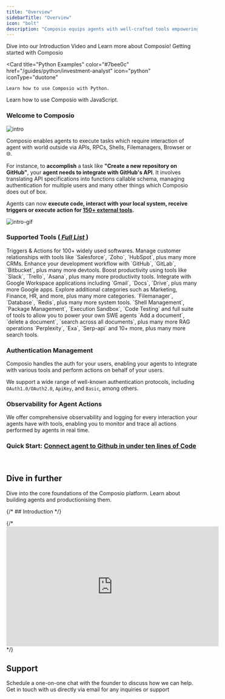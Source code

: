 ```yaml
---
title: "Overview"
sidebarTitle: "Overview"
icon: "bolt"
description: "Composio equips agents with well-crafted tools empowering them to tackle complex tasks"
---
```


<CardGroup cols={2}>
  <Card
    title="Introduction Video"
    color="#7bee0c"
    href="https://www.youtube.com/watch?v=ujxKzS0b5qg"
    icon="graduation-cap"
    iconType="duotone"
  >
    Dive into our Introduction Video and Learn more about Composio!
  </Card>
  <Card
    title="Quickstart"
    color="#7bee0c"
    href="quickstart"
    icon="terminal"
    iconType="solid"
  >
    Getting started with Composio 
  </Card>

  <Card
    title="Python Examples"
    color="#7bee0c"
    href="/guides/python/investment-analyst"
    icon="python"
    iconType="duotone"
  >
    Learn how to use Composio with Python.
  </Card>
  <Card
    title="JavaScript Examples"
    color="#7bee0c"
    href="/guides/javascript/interpreter-agent"
    icon="js"
    iconType="duotone"
  >
    Learn how to use Composio with JavaScript.
  </Card>

</CardGroup>

### Welcome to Composio

![intro](/media/intro.jpg)

Composio enables agents to execute tasks which require interaction of agent with world outside via APIs, RPCs, Shells, Filemanagers, Browser or 🌐.

For instance, to **accomplish** a task like **"Create a new repository on GitHub"**,
your **agent needs to integrate with GitHub's API**.
It involves translating API specifications into functions callable schema,
managing authentication for multiple users and many other things which Composio does out of box.

Agents can now **execute code, interact with your local system, receive triggers or execute action for [150+ external tools](/apps).**

![intro-gif](/media/intro.gif)

### Supported Tools ([ _Full List_ ](/apps))

<Tabs>
  <Tab title="Software Tools">
    Triggers & Actions for 100+ widely used softwares.
    <AccordionGroup title="Category of application">
      <Accordion title="CRM">
        Manage customer relationships with tools like `Salesforce`, `Zoho`,
        `HubSpot`, plus many more CRMs.
      </Accordion>
      <Accordion title="Devtools">
        Enhance your development workflow with `GitHub`, `GitLab`, `Bitbucket`,
        plus many more devtools.
      </Accordion>
      <Accordion title="Productivity">
        Boost productivity using tools like `Slack`, `Trello`, `Asana`, plus
        many more productivity tools.
      </Accordion>
      <Accordion title="Google Apps">
        Integrate with Google Workspace applications including `Gmail`, `Docs`,
        `Drive`, plus many more Google apps.
      </Accordion>
      <Accordion title="10+ more categories">
        Explore additional categories such as Marketing, Finance, HR, and more,
        plus many more categories.
      </Accordion>
    </AccordionGroup>
  </Tab>
  <Tab title="System Tools">
    `Filemanager`, `Database`, `Redis`, plus many more system tools.
  </Tab>
  <Tab title="Code Interpreter">
    `Shell Management`, `Package Management`, `Execution Sandbox`, `Code
    Testing` and full suite of tools to allow you to power your own SWE agents
  </Tab>
  <Tab title="RAG Tools">
    `Add a document`, `delete a document`, `search across all documents`, plus
    many more RAG operations
  </Tab>
  <Tab title="Search Tools">
    `Perplexity`, `Exa`, `Serp-api` and 10+ more, plus many more search tools.
  </Tab>
</Tabs>

### Authentication Management

Composio handles the auth for your users, enabling your agents to integrate with various tools and perform actions on behalf of your users.

We support a wide range of well-known authentication protocols, including `OAuth1.0/OAuth2.0`, `ApiKey`, and `Basic`, among others.

### Observability for Agent Actions

We offer comprehensive observability and logging for every interaction your agents have with tools,
enabling you to monitor and trace all actions performed by agents in real time.

### **Quick Start: [Connect agent to Github in under ten lines of Code](/introduction/intro/quickstart)**

&nbsp;

## Dive in further

<CardGroup cols={2}>
  <Card
    title="Essentials"
    color="#2A60FE"
    href="../foundations/basic"
    icon="sink"
    iconType="duotone"
  >
    Dive into the core foundations of the Composio platform.
  </Card>
  <Card
    title="We also write"
    color="#2A60FE"
    href="https://blog.composio.dev"
    icon="bookmark"
    iconType="duotone"
  >
    Learn about building agents and productionising them.
  </Card>
</CardGroup>

{/* ## Introduction */}

<Illustration
  src="/images/composio-intro-illustration.svg"
  alt="Introduction to Composio Platform"
/>

{/* <iframe width="560" height="315" src="https://www.youtube.com/embed/ujxKzS0b5qg" title="YouTube video player" frameborder="0" allow="accelerometer; autoplay; clipboard-write; encrypted-media; gyroscope; picture-in-picture" allowfullscreen></iframe> */}

## Support

<CardGroup cols={2}>
  <Card
    title="Talk to the Founder"
    icon="phone"
    iconType="duotone"
    href="https://cal.com/team/composio/chat-with-soham"
  >
    Schedule a one-on-one chat with the founder to discuss how we can help.
  </Card>
  <Card
    title="Email Us"
    icon="envelope"
    iconType="duotone"
    href="mailto:tech@composio.dev"
  >
    Get in touch with us directly via email for any inquiries or support
  </Card>
</CardGroup>
